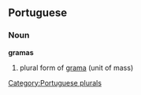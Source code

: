 ==Portuguese==
===Noun===
'''gramas''' {{p}}

# plural form of [[grama#Portuguese|grama]] (unit of mass)

[[Category:Portuguese plurals]]